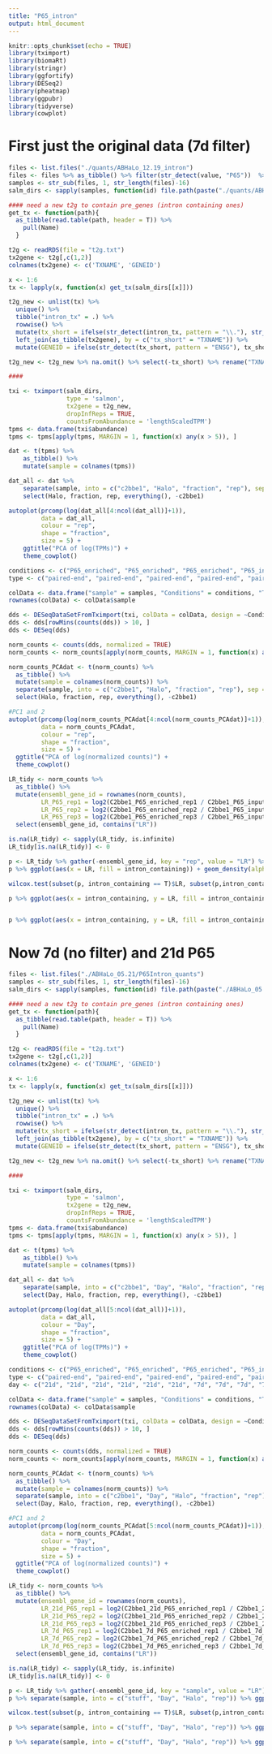 ```yaml
---
title: "P65_intron"
output: html_document
---
```


```r
knitr::opts_chunk$set(echo = TRUE)
library(tximport)
library(biomaRt)
library(stringr)
library(ggfortify)
library(DESeq2)
library(pheatmap)
library(ggpubr)
library(tidyverse)
library(cowplot)
```

# First just the original data (7d filter)

```r
files <- list.files("./quants/ABHaLo_12.19_intron")
files <- files %>% as_tibble() %>% filter(str_detect(value, "P65"))  %>% pull()
samples <- str_sub(files, 1, str_length(files)-16)
salm_dirs <- sapply(samples, function(id) file.path(paste("./quants/ABHaLo_12.19_intron/",id,"_intron.quant.sf",sep = "")))

#### need a new t2g to contain pre_genes (intron containing ones)
get_tx <- function(path){
  as_tibble(read.table(path, header = T)) %>%
    pull(Name) 
  }

t2g <- readRDS(file = "t2g.txt")
tx2gene <- t2g[,c(1,2)]
colnames(tx2gene) <- c('TXNAME', 'GENEID')

x <- 1:6
tx <- lapply(x, function(x) get_tx(salm_dirs[[x]]))

t2g_new <- unlist(tx) %>% 
  unique() %>% 
  tibble("intron_tx" = .) %>%
  rowwise() %>%
  mutate(tx_short = ifelse(str_detect(intron_tx, pattern = "\\."), str_split(intron_tx, pattern = "\\.")[[1]][1], NA)) %>% 
  left_join(as_tibble(tx2gene), by = c("tx_short" = "TXNAME")) %>% 
  mutate(GENEID = ifelse(str_detect(tx_short, pattern = "ENSG"), tx_short, GENEID)) 

t2g_new <- t2g_new %>% na.omit() %>% select(-tx_short) %>% rename("TXNAME" = "intron_tx")

####

txi <- tximport(salm_dirs, 
                type = 'salmon', 
                tx2gene = t2g_new,
                dropInfReps = TRUE, 
                countsFromAbundance = 'lengthScaledTPM')
tpms <- data.frame(txi$abundance) 
tpms <- tpms[apply(tpms, MARGIN = 1, function(x) any(x > 5)), ] 

```

```r
dat <- t(tpms) %>% 
    as_tibble() %>% 
    mutate(sample = colnames(tpms))

dat_all <- dat %>%
    separate(sample, into = c("c2bbe1", "Halo", "fraction", "rep"), sep = "_") %>% 
    select(Halo, fraction, rep, everything(), -c2bbe1)

autoplot(prcomp(log(dat_all[4:ncol(dat_all)]+1)), 
         data = dat_all,
         colour = "rep", 
         shape = "fraction",
         size = 5) +
    ggtitle("PCA of log(TPMs)") +
    theme_cowplot()

```

```r
conditions <- c("P65_enriched", "P65_enriched", "P65_enriched", "P65_input", "P65_input", "P65_input")
type <- c("paired-end", "paired-end", "paired-end", "paired-end", "paired-end", "paired-end")

colData <- data.frame("sample" = samples, "Conditions" = conditions, "Type" = type)
rownames(colData) <- colData$sample

dds <- DESeqDataSetFromTximport(txi, colData = colData, design = ~Conditions)
dds <- dds[rowMins(counts(dds)) > 10, ]
dds <- DESeq(dds)

```

```r

norm_counts <- counts(dds, normalized = TRUE)
norm_counts <- norm_counts[apply(norm_counts, MARGIN = 1, function(x) all(x > 100)), ]

norm_counts_PCAdat <- t(norm_counts) %>%
  as_tibble() %>%
  mutate(sample = colnames(norm_counts)) %>%
  separate(sample, into = c("c2bbe1", "Halo", "fraction", "rep"), sep = "_") %>% 
  select(Halo, fraction, rep, everything(), -c2bbe1)

#PC1 and 2
autoplot(prcomp(log(norm_counts_PCAdat[4:ncol(norm_counts_PCAdat)]+1)),
         data = norm_counts_PCAdat,
         colour = "rep", 
         shape = "fraction",
         size = 5) +
  ggtitle("PCA of log(normalized counts)") +
  theme_cowplot()

```

```r
LR_tidy <- norm_counts %>% 
  as_tibble() %>%
  mutate(ensembl_gene_id = rownames(norm_counts),
         LR_P65_rep1 = log2(C2bbe1_P65_enriched_rep1 / C2bbe1_P65_input_rep1),
         LR_P65_rep2 = log2(C2bbe1_P65_enriched_rep2 / C2bbe1_P65_input_rep2),
         LR_P65_rep3 = log2(C2bbe1_P65_enriched_rep3 / C2bbe1_P65_input_rep3)) %>%
  select(ensembl_gene_id, contains("LR")) 

is.na(LR_tidy) <- sapply(LR_tidy, is.infinite)
LR_tidy[is.na(LR_tidy)] <- 0

p <- LR_tidy %>% gather(-ensembl_gene_id, key = "rep", value = "LR") %>% mutate(intron_containing = ifelse(str_detect(ensembl_gene_id, pattern = "pre_"), T, F))
p %>% ggplot(aes(x = LR, fill = intron_containing)) + geom_density(alpha = 0.5) + theme_cowplot() + xlim(-2,2) + scale_fill_manual(values = c("#d84848", "#1885c7"))

wilcox.test(subset(p, intron_containing == T)$LR, subset(p,intron_containing == F)$LR)

p %>% ggplot(aes(x = intron_containing, y = LR, fill = intron_containing)) + geom_point(alpha = 0.01, position = "jitter") + geom_violin() + geom_boxplot(width = 0.25, outlier.shape = NA) + EnvStats::stat_n_text(y.pos = -1.75) + theme_cowplot() + stat_compare_means(comparisons = list(c("FALSE", "TRUE")), label.y = 1.75) + geom_hline(yintercept = 0, linetype = "dashed") + ylim(-2,2) + scale_fill_manual(values = c("#d84848", "#1885c7"))


p %>% ggplot(aes(x = intron_containing, y = LR, fill = intron_containing)) + geom_point(alpha = 0.01, position = "jitter") + geom_violin() + geom_boxplot(width = 0.25, outlier.shape = NA) + EnvStats::stat_n_text(y.pos = -1.75) + theme_cowplot() + stat_compare_means(comparisons = list(c("FALSE", "TRUE")), label.y = 1.75) + geom_hline(yintercept = 0, linetype = "dashed") + ylim(-2,2) + scale_fill_manual(values = c("#d84848", "#1885c7")) + facet_grid(.~rep)

```

# Now 7d (no filter) and 21d P65

```r
files <- list.files("./ABHaLo_05.21/P65Intron_quants")
samples <- str_sub(files, 1, str_length(files)-16)
salm_dirs <- sapply(samples, function(id) file.path(paste("./ABHaLo_05.21/P65Intron_quants/",id,"_intron.quant.sf",sep = "")))

#### need a new t2g to contain pre_genes (intron containing ones)
get_tx <- function(path){
  as_tibble(read.table(path, header = T)) %>%
    pull(Name) 
  }

t2g <- readRDS(file = "t2g.txt")
tx2gene <- t2g[,c(1,2)]
colnames(tx2gene) <- c('TXNAME', 'GENEID')

x <- 1:6
tx <- lapply(x, function(x) get_tx(salm_dirs[[x]]))

t2g_new <- unlist(tx) %>% 
  unique() %>% 
  tibble("intron_tx" = .) %>%
  rowwise() %>%
  mutate(tx_short = ifelse(str_detect(intron_tx, pattern = "\\."), str_split(intron_tx, pattern = "\\.")[[1]][1], NA)) %>% 
  left_join(as_tibble(tx2gene), by = c("tx_short" = "TXNAME")) %>% 
  mutate(GENEID = ifelse(str_detect(tx_short, pattern = "ENSG"), tx_short, GENEID)) 

t2g_new <- t2g_new %>% na.omit() %>% select(-tx_short) %>% rename("TXNAME" = "intron_tx")

####

txi <- tximport(salm_dirs, 
                type = 'salmon', 
                tx2gene = t2g_new,
                dropInfReps = TRUE, 
                countsFromAbundance = 'lengthScaledTPM')
tpms <- data.frame(txi$abundance) 
tpms <- tpms[apply(tpms, MARGIN = 1, function(x) any(x > 5)), ] 

```

```r
dat <- t(tpms) %>% 
    as_tibble() %>% 
    mutate(sample = colnames(tpms))

dat_all <- dat %>%
    separate(sample, into = c("c2bbe1", "Day", "Halo", "fraction", "rep"), sep = "_") %>% 
    select(Day, Halo, fraction, rep, everything(), -c2bbe1)

autoplot(prcomp(log(dat_all[5:ncol(dat_all)]+1)), 
         data = dat_all,
         colour = "Day", 
         shape = "fraction",
         size = 5) +
    ggtitle("PCA of log(TPMs)") +
    theme_cowplot()

```

```r
conditions <- c("P65_enriched", "P65_enriched", "P65_enriched", "P65_input", "P65_input", "P65_input")
type <- c("paired-end", "paired-end", "paired-end", "paired-end", "paired-end", "paired-end")
day <- c("21d", "21d", "21d", "21d", "21d", "21d", "7d", "7d", "7d", "7d", "7d", "7d")

colData <- data.frame("sample" = samples, "Conditions" = conditions, "Type" = type, "Day" = day)
rownames(colData) <- colData$sample

dds <- DESeqDataSetFromTximport(txi, colData = colData, design = ~Conditions)
dds <- dds[rowMins(counts(dds)) > 10, ]
dds <- DESeq(dds)

```


```r

norm_counts <- counts(dds, normalized = TRUE)
norm_counts <- norm_counts[apply(norm_counts, MARGIN = 1, function(x) all(x > 100)), ]

norm_counts_PCAdat <- t(norm_counts) %>%
  as_tibble() %>%
  mutate(sample = colnames(norm_counts)) %>%
  separate(sample, into = c("c2bbe1", "Day", "Halo", "fraction", "rep"), sep = "_") %>% 
  select(Day, Halo, fraction, rep, everything(), -c2bbe1)

#PC1 and 2
autoplot(prcomp(log(norm_counts_PCAdat[5:ncol(norm_counts_PCAdat)]+1)),
         data = norm_counts_PCAdat,
         colour = "Day", 
         shape = "fraction",
         size = 5) +
  ggtitle("PCA of log(normalized counts)") +
  theme_cowplot()

```

```r
LR_tidy <- norm_counts %>% 
  as_tibble() %>%
  mutate(ensembl_gene_id = rownames(norm_counts),
         LR_21d_P65_rep1 = log2(C2bbe1_21d_P65_enriched_rep1 / C2bbe1_21d_P65_input_rep1),
         LR_21d_P65_rep2 = log2(C2bbe1_21d_P65_enriched_rep2 / C2bbe1_21d_P65_input_rep2),
         LR_21d_P65_rep3 = log2(C2bbe1_21d_P65_enriched_rep3 / C2bbe1_21d_P65_input_rep3),
         LR_7d_P65_rep1 = log2(C2bbe1_7d_P65_enriched_rep1 / C2bbe1_7d_P65_input_rep1),
         LR_7d_P65_rep2 = log2(C2bbe1_7d_P65_enriched_rep2 / C2bbe1_7d_P65_input_rep2),
         LR_7d_P65_rep3 = log2(C2bbe1_7d_P65_enriched_rep3 / C2bbe1_7d_P65_input_rep3)) %>%
  select(ensembl_gene_id, contains("LR")) 

is.na(LR_tidy) <- sapply(LR_tidy, is.infinite)
LR_tidy[is.na(LR_tidy)] <- 0

p <- LR_tidy %>% gather(-ensembl_gene_id, key = "sample", value = "LR") %>% mutate(intron_containing = ifelse(str_detect(ensembl_gene_id, pattern = "pre_"), T, F))
p %>% separate(sample, into = c("stuff", "Day", "Halo", "rep")) %>% ggplot(aes(x = LR, fill = intron_containing)) + geom_density(alpha = 0.5) + theme_cowplot() + xlim(-2,2) + scale_fill_manual(values = c("#d84848", "#1885c7")) + facet_grid(.~Day)

wilcox.test(subset(p, intron_containing == T)$LR, subset(p,intron_containing == F)$LR)

p %>% separate(sample, into = c("stuff", "Day", "Halo", "rep")) %>% ggplot(aes(x = intron_containing, y = LR, fill = intron_containing)) + geom_point(alpha = 0.01, position = "jitter") + geom_violin() + geom_boxplot(width = 0.25, outlier.shape = NA) + EnvStats::stat_n_text(y.pos = -1.75) + theme_cowplot() + stat_compare_means(comparisons = list(c("FALSE", "TRUE")), label.y = 1.75) + geom_hline(yintercept = 0, linetype = "dashed") + ylim(-2,2) + scale_fill_manual(values = c("#d84848", "#1885c7")) + facet_grid(.~Day)

p %>% separate(sample, into = c("stuff", "Day", "Halo", "rep")) %>% ggplot(aes(x = intron_containing, y = LR, fill = intron_containing)) + geom_point(alpha = 0.01, position = "jitter") + geom_violin() + geom_boxplot(width = 0.25, outlier.shape = NA) + EnvStats::stat_n_text(y.pos = -1.75) + theme_cowplot() + stat_compare_means(comparisons = list(c("FALSE", "TRUE")), label.y = 1.75) + geom_hline(yintercept = 0, linetype = "dashed") + ylim(-2,2) + scale_fill_manual(values = c("#d84848", "#1885c7")) + facet_grid(rep~Day)

```


